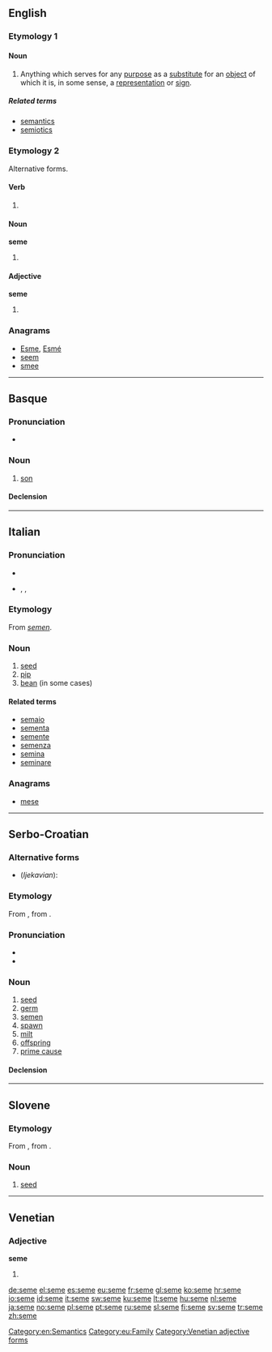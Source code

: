 {{also|sème|semé}}
==English==

===Etymology 1===

====Noun====
{{en-noun|semes|pl2=semata}}

# {{linguistics|semiotics}} Anything which serves for any [[purpose]] as a [[substitute]] for an [[object]] of which it is, in some sense, a [[representation]] or [[sign]].

=====Related terms=====
* [[semantics]]
* [[semiotics]]

===Etymology 2===
Alternative forms.

====Verb====
{{en-verb|semes|semeing|semed}}

# {{obsolete form of|seem}}

====Noun====
'''seme'''

# {{obsolete form of|seam}}

====Adjective====
'''seme'''

# {{obsolete form of|semée}}

===Anagrams===
* [[Esme#English|Esme]], [[Esmé#English|Esmé]]
* [[seem#English|seem]]
* [[smee#English|smee]]

[[Category:en:Semantics]]

----

==Basque==

===Pronunciation===
* {{IPA|/'s̺e.me/|lang=eu}}

===Noun===
{{infl|eu|noun}}

# [[son]]

====Declension====
{{eu-decl-anim noun|ab=1|kb=1}}

[[Category:eu:Family]]

----

==Italian==
{{wikipedia|lang=it}}

===Pronunciation===
* {{IPA|[ˈseme]|lang=it}}
* {{enPR|séme}}, {{IPA|/ˈseme/|lang=it}}, {{SAMPA|/"seme/}}

===Etymology===
From {{etyl|la|it}} ''[[semen]]''.

===Noun===
{{it-noun|sem|m|e|i}}

# [[seed]]
# [[pip]]
# [[bean]] (in some cases)

====Related terms====
* [[semaio]]
* [[sementa]]
* [[semente]]
* [[semenza]]
* [[semina]]
* [[seminare]]

===Anagrams===
* [[mese#Italian|mese]]

----

==Serbo-Croatian==

===Alternative forms===
* (''Ijekavian''): {{l|sh|sjeme|sjȅme}}

===Etymology===
From {{proto|Slavic|sěmę|lang=sh}}, from {{proto|Indo-European|séh₁mn̥|lang=sh}}.

===Pronunciation===
* {{IPA|/sême/|lang=sh}}
* {{hyphenation|se|me}}

===Noun===
{{sh-noun|g=n|head=sȅme|r|семе|се̏ме}}

# [[seed]]
# [[germ]]
# [[semen]]
# [[spawn]]
# [[milt]]
# [[offspring]]
# [[prime cause]]

====Declension====
{{sh-decl-noun
|sȅme|semena
|sȅmena|semena
|semenu|semenima
|seme|semena
|seme|semena
|semenu|semenima
|semenom|semenima
}}

----

==Slovene==

===Etymology===
From {{proto|Slavic|sěmę|lang=sl}}, from {{proto|Indo-European|séh₁mn̥|lang=sl}}.

===Noun===
{{infl|sl|noun|g=n}}

# [[seed]]

----

==Venetian==

===Adjective===
'''seme''' {{f}}

# {{feminine plural of|semo|lang=vec}}

[[Category:Venetian adjective forms]]

[[de:seme]]
[[el:seme]]
[[es:seme]]
[[eu:seme]]
[[fr:seme]]
[[gl:seme]]
[[ko:seme]]
[[hr:seme]]
[[io:seme]]
[[id:seme]]
[[it:seme]]
[[sw:seme]]
[[ku:seme]]
[[lt:seme]]
[[hu:seme]]
[[nl:seme]]
[[ja:seme]]
[[no:seme]]
[[pl:seme]]
[[pt:seme]]
[[ru:seme]]
[[sl:seme]]
[[fi:seme]]
[[sv:seme]]
[[tr:seme]]
[[zh:seme]]